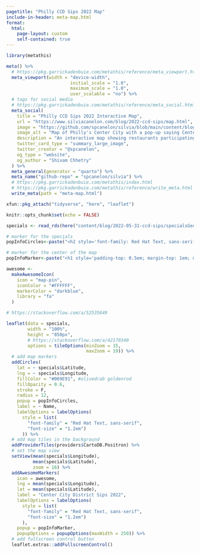 ```yaml
---
pagetitle: "Philly CCD Sips 2022 Map"
include-in-header: meta-map.html
format:
  html:
    page-layout: custom
    self-contained: true
---
```


```r
library(metathis)

meta() %>%
  # https://pkg.garrickadenbuie.com/metathis/reference/meta_viewport.html
  meta_viewport(width = "device-width",
                        initial_scale = "1.0",
                        maximum_scale = "1.0",
                        user_scalable = "no") %>%
  # tags for social media
  # https://pkg.garrickadenbuie.com/metathis/reference/meta_social.html
  meta_social(
    title = "Philly CCD Sips 2022 Interactive Map",
    url = "https://www.silviacanelon.com/blog/2022-ccd-sips/map.html",
    image = "https://github.com/spcanelon/silvia/blob/main/content/blog/2022-05-31-ccd-sips/featured.png?raw=true",
    image_alt = "Map of Philly's Center City with a pop-up saying Center City District Sips 2022",
    description = "An interactive map showing restaurants participating in Philadelphia's CCD Sips 2022",
    twitter_card_type = "summary_large_image",
    twitter_creator = "@spcanelon",
    og_type = "website",
    og_author = "Shivam Chhetry"
  ) %>%
  meta_general(generator = "quarto") %>% 
  meta_name("github-repo" = "spcanelon/silvia") %>% 
  # https://pkg.garrickadenbuie.com/metathis/index.html
  # https://pkg.garrickadenbuie.com/metathis/reference/write_meta.html
  write_meta(path = "meta-map.html")
```

```r
xfun::pkg_attach("tidyverse", "here", "leaflet")

knitr::opts_chunk$set(echo = FALSE)
```

```r
specials <- read_rds(here("content/blog/2022-05-31-ccd-sips/specialsGeocoded.Rds"))
```

```r
# marker for the specials
popInfoCircles<-paste("<h2 style='font-family: Red Hat Text, sans-serif; font-size: 1.6em; color:#43464C;'>", "<a style='color: #00857A;' href=", specials$Specials, ">", specials$Name, "</a></h2>", "<p style='font-family: Red Hat Text, sans-serif; font-weight: normal; font-size: 1.5em; color:#9197A6;'>", specials$Address, "</p>")

# marker for the center of the map
popInfoMarker<-paste("<h1 style='padding-top: 0.5em; margin-top: 1em; margin-bottom: 0.5em; font-family: Red Hat Text, sans-serif; font-size: 1.8em; color:#43464C;'>", "<a style='color: #00857A;' href='https://centercityphila.org/explore-center-city/ccdsips'>", "Center City District Sips 2022", "</a></h1><p style='color:#9197A6; font-family: Red Hat Text, sans-serif; font-size: 1.5em; padding-bottom: 1em;'>", "Philadelphia, PA", "</p>")

awesome <-
  makeAwesomeIcon(
    icon = "map-pin",
    iconColor = "#FFFFFF",
    markerColor = "darkblue",
    library = "fa"
  )
```

```r
# https://stackoverflow.com/a/52535649

leaflet(data = specials, 
        width = "100%", 
        height = "850px",
        # https://stackoverflow.com/a/42170340
        options = tileOptions(minZoom = 15,
                              maxZoom = 19)) %>%
  # add map markers
  addCircles(
    lat = ~ specials$Latitude, 
    lng = ~ specials$Longitude, 
    fillColor = "#009E91", #olivedrab goldenrod
    fillOpacity = 0.6, 
    stroke = F,
    radius = 12, 
    popup = popInfoCircles,
    label = ~ Name,
    labelOptions = labelOptions(
      style = list(
        "font-family" = "Red Hat Text, sans-serif",
        "font-size" = "1.2em")
      )) %>%
  # add map tiles in the background
  addProviderTiles(providers$CartoDB.Positron) %>%
  # set the map view
  setView(mean(specials$Longitude), 
          mean(specials$Latitude), 
          zoom = 16) %>%
  addAwesomeMarkers(
    icon = awesome,
    lng = mean(specials$Longitude), 
    lat = mean(specials$Latitude), 
    label = "Center City District Sips 2022",
    labelOptions = labelOptions(
      style = list(
        "font-family" = "Red Hat Text, sans-serif",
        "font-size" = "1.2em")
      ),
    popup = popInfoMarker,
    popupOptions = popupOptions(maxWidth = 250)) %>% 
  # add fullscreen control button
  leaflet.extras::addFullscreenControl()
```

